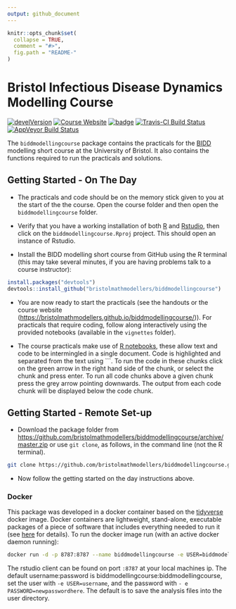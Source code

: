```yaml
---
output: github_document
---
```


<!-- README.md is generated from README.Rmd. Please edit that file -->

```r
knitr::opts_chunk$set(
  collapse = TRUE,
  comment = "#>",
  fig.path = "README-"
)
```

# Bristol Infectious Disease Dynamics Modelling Course

[![develVersion](https://img.shields.io/badge/devel%20version-1.0.0-blue.svg?style=flat)](https://github.com/bristolmathmodellers/biddmodellingcourse)
[![Course Website](https://img.shields.io/badge/Website-click here!-lightgrey.svg?style=flat)](https://bristolmathmodellers.github.io/biddmodellingcourse/)
[![badge](https://img.shields.io/badge/Launch-biddmodellingcourse-lightblue.svg)](https://mybinder.org/v2/gh/bristolmathmodellers/biddmodellingcourse/master?urlpath=rstudio)
[![Travis-CI Build Status](https://travis-ci.org/seabbs/biddmodellingcourse.svg?branch=master)](https://travis-ci.org/bristolmathmodellers/biddmodellingcourse)
[![AppVeyor Build Status](https://ci.appveyor.com/api/projects/status/github/bristolmathmodellers/biddmodellingcourse?branch=master&svg=true)](https://ci.appveyor.com/project/bristolmathmodellers/biddmodellingcourse)

The `biddmodellingcourse` package contains the practicals for the [BIDD](http://www.bristol.ac.uk/social-community-medicine/research/groups/bidd/) modelling short course at the University of Bristol. It also contains the functions required to run the practicals and solutions.

## Getting Started - On The Day

- The practicals and code should be on the memory stick given to you at the start of the the course. Open the course folder and then open the `biddmodellingcourse` folder.

- Verify that you have a working installation of both [R](https://www.r-project.org/) and [Rstudio](https://www.rstudio.com/products/rstudio/download/#download), then click on the `biddmodellingcourse.Rproj` project. This should open an instance of Rstudio.

- Install the BIDD modelling short course from GitHub using the R terminal (this may take several minutes, if you are having problems talk to a course instructor):

```r
install.packages("devtools")
devtools::install_github("bristolmathmodellers/biddmodellingcourse")
```

- You are now ready to start the practicals (see the handouts or the course website ([https://bristolmathmodellers.github.io/biddmodellingcourse/](https://bristolmathmodellers.github.io/biddmodellingcourse/))). For practicals that require coding, follow along interactively using the provided notebooks (available in the `vignettes` folder).

- The course practicals make use of [R notebooks](https://rmarkdown.rstudio.com/r_notebooks.html), these allow text and code to be intermingled in a single document. Code is highlighted and separated from the text using ```. To run the code in these chunks click on the green arrow in the right hand side of the chunk, or select the chunk and press enter. To run all code chunks above a given chunk press the grey arrow pointing downwards. The output from each code chunk will be displayed below the code chunk.

## Getting Started - Remote Set-up

- Download the package folder from [https://github.com/bristolmathmodellers/biddmodellingcourse/archive/master.zip](https://github.com/bristolmathmodellers/biddmodellingcourse/archive/master.zip) or use `git clone`, as follows, in the command line (not the R terminal).

```bash
git clone https://github.com/bristolmathmodellers/biddmodellingcourse.git
```

- Now follow the getting started on the day instructions above.

### Docker

This package was developed in a docker container based on the [tidyverse](https://hub.docker.com/r/rocker/tidyverse/) docker image. Docker containers are lightweight, stand-alone, executable packages of a piece of software that includes everything needed to run it (see [here](https://www.docker.com/what-container) for details). To run the docker image run (with an active docker daemon running):

```bash
docker run -d -p 8787:8787 --name biddmodellingcourse -e USER=biddmodellingcourse -e PASSWORD=biddmodellingcourse seabbs/biddmodellingcourse
```

The rstudio client can be found on port `:8787` at your local machines ip. The default username:password is biddmodellingcourse:biddmodellingcourse, set the user with `-e USER=username`, and the password with ` - e PASSWORD=newpasswordhere`. The default is to save the analysis files into the user directory.
